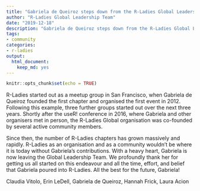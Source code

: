 ```yaml
---
title: "Gabriela de Queiroz steps down from the R-Ladies Global Leadership Team"
author: "R-Ladies Global Leadership Team"
date: "2019-12-18"
description: "Gabriela de Queiroz steps down from the R-Ladies Global Leadership Team"
tags: 
- community
categories:
- r-ladies
output: 
  html_document:
    keep_md: yes
---
```


```r
knitr::opts_chunk$set(echo = TRUE)
```

R-Ladies started out as a meetup group in San Francisco, when Gabriela de Queiroz founded the first chapter and organised the first event in 2012. Following this example, three further groups started out over the next three years. Shortly after the useR! conference in 2016, where Gabriela and other organisers met in person, the R-Ladies Global organisation was co-founded by several active community members. 

Since then, the number of R-Ladies chapters has grown massively and rapidly. R-Ladies as an organisation and as a community wouldn't be where it is today without Gabriela’s contributions. With a heavy heart, Gabriela is now leaving the Global Leadership Team. We profoundly thank her for getting us all started on this endeavour and all the time, effort, and belief that Gabriela poured into R-Ladies. All the best for the future, Gabriela!

Claudia Vitolo, Erin LeDell, Gabriela de Queiroz, Hannah Frick, Laura Acion

